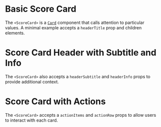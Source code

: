 
# Basic Score Card

The `<ScoreCard>` is a [`Card`](https://mui.com/material-ui/react-card/) component that calls attention to particular values. A minimal example accepts a `headerTitle` prop and children elements.

<BasicScoreCard />

# Score Card Header with Subtitle and Info

The `<ScoreCard>` also accepts a `headerSubtitle` and `headerInfo` props to provide additional context.

<ScoreCardWithHeaderSubtitle />

# Score Card with Actions

The `<ScoreCard>` accepts a `actionItems` and `actionRow` props to allow users to interact with each card.

<ScoreCardWithActions />
